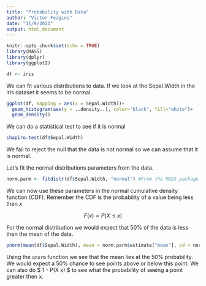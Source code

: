 ```yaml
---
title: "Probability with Data"
author: "Victor Feagins"
date: "11/9/2021"
output: html_document
---
```


```r
knitr::opts_chunk$set(echo = TRUE)
library(MASS)
library(dplyr)
library(ggplot2)
```
```r
df <- iris
```

We can fit various distributions to data. If we look at the Sepal.Width in the iris dataset it seems to be normal.

```r
ggplot(df, mapping = aes(x = Sepal.Width))+
  geom_histogram(aes(y = ..density..), color="black", fill="white")+
  geom_density()
```

We can do a statistical test to see if it is normal

```r
shapiro.test(df$Sepal.Width)
```
We fail to reject the null that the data is not normal so we can assume that it is normal.

Let's fit the normal distributions parameters from the data.
```r
norm.parm <- fitdistr(df$Sepal.Width, "normal") #From the MASS package
```


We can now use these parameters in the normal cumulative density function (CDF). Remember the CDF is the probability of a value being less then $x$

$$ F(x) = P(X \le x) $$


For the normal distribution we would expect that 50% of the data is less then the mean of the data.
```r
pnorm(mean(df$Sepal.Width), mean = norm.parm$estimate["mean"], sd = norm.parm$estimate["sd"])
```

Using the `qnorm` function we see that the mean lies at the 50% probability. We would expect a 50% chance to see points above or below this point. We can also do $ 1 - P(X \le x) $ to see what the probability of seeing a point greater then x.


